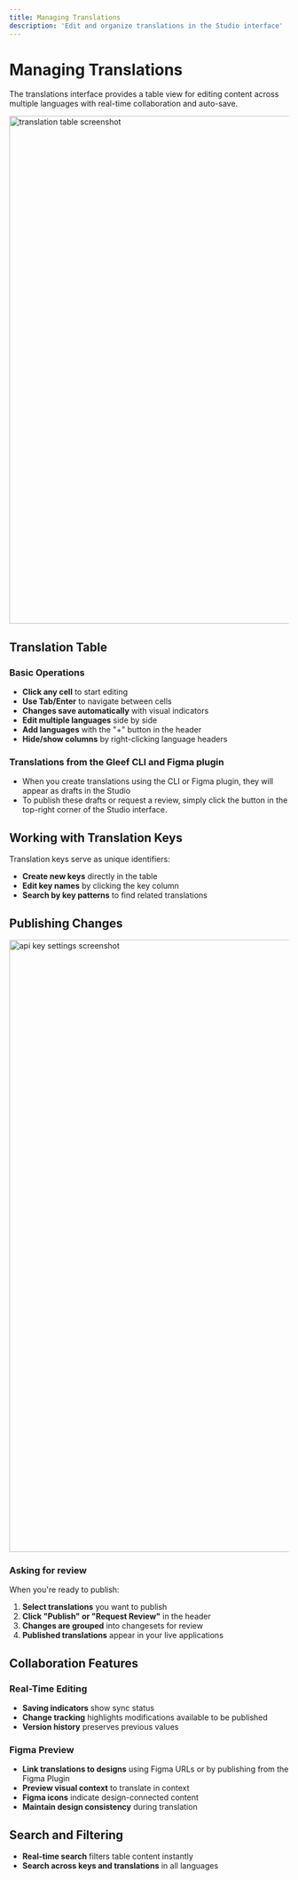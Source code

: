 ```yaml
---
title: Managing Translations
description: 'Edit and organize translations in the Studio interface'
---
```


# Managing Translations

The translations interface provides a table view for editing content across multiple languages with real-time collaboration and auto-save.

<img width="914" src="/images/studio/translation-table.png" alt="translation table screenshot"/>

## Translation Table

### Basic Operations
- **Click any cell** to start editing
- **Use Tab/Enter** to navigate between cells
- **Changes save automatically** with visual indicators
- **Edit multiple languages** side by side
- **Add languages** with the "+" button in the header
- **Hide/show columns** by right-clicking language headers


### Translations from the Gleef CLI and Figma plugin
- When you create translations using the CLI or Figma plugin, they will appear as drafts in the Studio
- To publish these drafts or request a review, simply click the button in the top-right corner of the Studio interface.

## Working with Translation Keys

Translation keys serve as unique identifiers:
- **Create new keys** directly in the table
- **Edit key names** by clicking the key column
- **Search by key patterns** to find related translations


## Publishing Changes
<img width="1102" src="/images/studio/translation-table-publish.png" alt="api key settings screenshot"/>

### Asking for review
When you're ready to publish:
1. **Select translations** you want to publish
2. **Click "Publish" or "Request Review"** in the header
3. **Changes are grouped** into changesets for review
4. **Published translations** appear in your live applications

## Collaboration Features

### Real-Time Editing
- **Saving indicators** show sync status
- **Change tracking** highlights modifications available to be published
- **Version history** preserves previous values

### Figma Preview
- **Link translations to designs** using Figma URLs or by publishing from the Figma Plugin
- **Preview visual context** to translate in context
- **Figma icons** indicate design-connected content
- **Maintain design consistency** during translation

## Search and Filtering

- **Real-time search** filters table content instantly
- **Search across keys and translations** in all languages